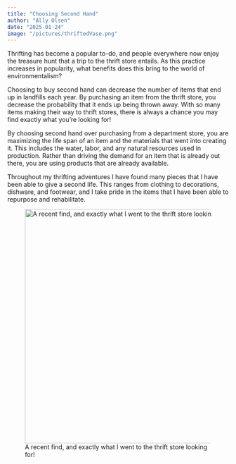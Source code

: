```yaml
---
title: "Choosing Second Hand"
author: "Ally Olsen"
date: "2025-01-24"
image: "/pictures/thriftedVase.png"
---
```


Thrifting has become a popular to-do, and people everywhere now enjoy the treasure hunt that a trip to the thrift store entails. As this practice increases in popularity, what benefits does this bring to the world of environmentalism?

Choosing to buy second hand can decrease the number of items that end up in landfills each year. By purchasing an item from the thrift store, you decrease the probability that it ends up being thrown away. With so many items making their way to thrift stores, there is always a chance you may find exactly what you're looking for!

By choosing second hand over purchasing from a department store, you are maximizing the life span of an item and the materials that went into creating it. This includes the water, labor, and any natural resources used in production. Rather than driving the demand for an item that is already out there, you are using products that are already available.

Throughout my thrifting adventures I have found many pieces that I have been able to give a second life. This ranges from clothing to decorations, dishware, and footwear, and I take pride in the items that I have been able to repurpose and rehabilitate.

![A recent find, and exactly what I went to the thrift store looking for!](/pictures/thriftedBag.jpg){width="531"}
